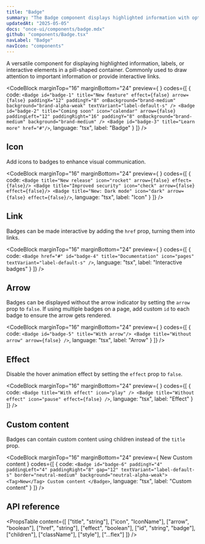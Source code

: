 ```yaml
---
title: "Badge"
summary: "The Badge component displays highlighted information with optional icon and arrow in a pill-shaped container."
updatedAt: "2025-05-05"
docs: "once-ui/components/badge.mdx"
github: "components/Badge.tsx"
navLabel: "Badge"
navIcon: "components"
---
```


A versatile component for displaying highlighted information, labels, or interactive elements in a pill-shaped container. Commonly used to draw attention to important information or provide interactive links.

<CodeBlock
  marginTop="16"
  marginBottom="24"
  preview={
    <Row gap="16" center>
      <Badge id="badge-1" title="New feature" effect={false} arrow={false} paddingX="12" paddingY="8" onBackground="brand-medium" background="brand-alpha-weak" textVariant="label-default-s" />
      <Badge id="badge-2" title="Coming soon" icon="calendar" arrow={false} paddingLeft="12" paddingRight="16" paddingY="8" onBackground="brand-medium" background="brand-medium" />
      <Badge id="badge-3" title="Learn more" textVariant="code-default-s" href="#"/>
    </Row>
  }
  codes={[
    {
      code:
`<Badge id="badge-1" title="New feature" effect={false} arrow={false} paddingX="12" paddingY="8" onBackground="brand-medium" background="brand-alpha-weak" textVariant="label-default-s" />
<Badge id="badge-2" title="Coming soon" icon="calendar" arrow={false} paddingLeft="12" paddingRight="16" paddingY="8" onBackground="brand-medium" background="brand-medium" />
<Badge id="badge-3" title="Learn more" href="#"/>`,
      language: "tsx",
      label: "Badge"
    }
  ]}
/>

## Icon

Add icons to badges to enhance visual communication.

<CodeBlock
  marginTop="16"
  marginBottom="24"
  preview={
    <Row gap="16" horizontal="center">
      <Badge title="New release" icon="rocket" arrow={false} effect={false}/>
      <Badge title="Improved security" icon="check" arrow={false} effect={false}/>
      <Badge title="New: Dark mode" icon="dark" arrow={false} effect={false}/>
    </Row>
  }
  codes={[
    {
      code:
`<Badge title="New release" icon="rocket" arrow={false} effect={false}/>
<Badge title="Improved security" icon="check" arrow={false} effect={false}/>
<Badge title="New: Dark mode" icon="dark" arrow={false} effect={false}/>`,
      language: "tsx",
      label: "Icon"
    }
  ]}
/>

## Link

Badges can be made interactive by adding the `href` prop, turning them into links.

<CodeBlock
  marginTop="16"
  marginBottom="24"
  preview={
    <Row gap="16" horizontal="center">
      <Badge href="#" id="badge-4" title="Documentation" icon="pages" textVariant="label-default-s" />
    </Row>
  }
  codes={[
    {
      code:
`<Badge href="#" id="badge-4" title="Documentation" icon="pages" textVariant="label-default-s" />`,
      language: "tsx",
      label: "Interactive badges"
    }
  ]}
/>

## Arrow

Badges can be displayed without the arrow indicator by setting the `arrow` prop to `false`. If using multiple badges on a page, add custom `id` to each badge to ensure the arrow gets rendered.

<CodeBlock
  marginTop="16"
  marginBottom="24"
  preview={
    <Row gap="16" horizontal="center">
      <Badge id="badge-5" title="With arrow"/>
      <Badge title="Without arrow" arrow={false} />
    </Row>
  }
  codes={[
    {
      code:
`<Badge id="badge-5" title="With arrow"/>
<Badge title="Without arrow" arrow={false} />`,
      language: "tsx",
      label: "Arrow"
    }
  ]}
/>

## Effect

Disable the hover animation effect by setting the `effect` prop to `false`.

<CodeBlock
  marginTop="16"
  marginBottom="24"
  preview={
    <Row gap="16" horizontal="center">
      <Badge title="With effect" textVariant="label-default-s" icon="play" />
      <Badge title="Without effect" textVariant="label-default-s" icon="pause" effect={false} />
    </Row>
  }
  codes={[
    {
      code:
`<Badge title="With effect" icon="play" />
<Badge title="Without effect" icon="pause" effect={false} />`,
      language: "tsx",
      label: "Effect"
    }
  ]}
/>

## Custom content

Badges can contain custom content using children instead of the `title` prop.

<CodeBlock
  marginTop="16"
  marginBottom="24"
  preview={
    <Badge id="badge-6" paddingY="4" paddingLeft="4" paddingRight="8" gap="12" textVariant="label-default-s" border="neutral-medium" background="neutral-alpha-weak">
      <Tag>New</Tag>
      Custom content
    </Badge>
  }
  codes={[
    {
      code:
`<Badge id="badge-6" paddingY="4" paddingLeft="4" paddingRight="8" gap="12" textVariant="label-default-s" border="neutral-medium" background="neutral-alpha-weak">
    <Tag>New</Tag>
    Custom content
</Badge>`,
      language: "tsx",
      label: "Custom content"
    }
  ]}
/>

## API reference

<PropsTable
  content={[
    ["title", "string"],
    ["icon", "IconName"],
    ["arrow", "boolean"],
    ["href", "string"],
    ["effect", "boolean"],
    ["id", "string", "badge"],
    ["children"],
    ["className"],
    ["style"],
    ["...flex"]
  ]}
/>